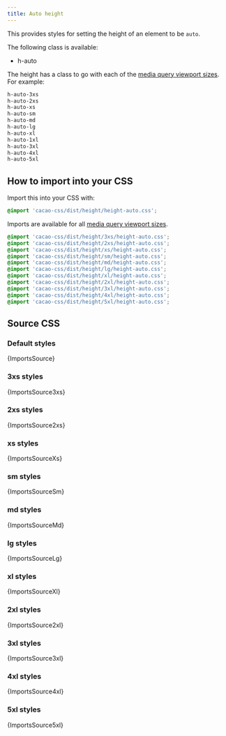 ```yaml
---
title: Auto height
---
```


This provides styles for setting the height of an element to be `auto`.

The following class is available:

- h-auto

The height has a class to go with each of the [media query viewport sizes](/styles/media#viewport-media-queries). For example:

```css
h-auto-3xs
h-auto-2xs
h-auto-xs
h-auto-sm
h-auto-md
h-auto-lg
h-auto-xl
h-auto-1xl
h-auto-3xl
h-auto-4xl
h-auto-5xl
```

## How to import into your CSS

Import this into your CSS with:

```css
@import 'cacao-css/dist/height/height-auto.css';
```

Imports are available for all [media query viewport sizes](/styles/media#viewport-media-queries).

```css
@import 'cacao-css/dist/height/3xs/height-auto.css';
@import 'cacao-css/dist/height/2xs/height-auto.css';
@import 'cacao-css/dist/height/xs/height-auto.css';
@import 'cacao-css/dist/height/sm/height-auto.css';
@import 'cacao-css/dist/height/md/height-auto.css';
@import 'cacao-css/dist/height/lg/height-auto.css';
@import 'cacao-css/dist/height/xl/height-auto.css';
@import 'cacao-css/dist/height/2xl/height-auto.css';
@import 'cacao-css/dist/height/3xl/height-auto.css';
@import 'cacao-css/dist/height/4xl/height-auto.css';
@import 'cacao-css/dist/height/5xl/height-auto.css';
```

## Source CSS

<!-- markdownlint-disable -->

### Default styles

<CodeBlock language="css" title="height/height-auto.css">{ImportsSource}</CodeBlock>

### 3xs styles

<CodeBlock language="css" title="height/3xs/height-auto.css">{ImportsSource3xs}</CodeBlock>

### 2xs styles

<CodeBlock language="css" title="height/2xs/height-auto.css">{ImportsSource2xs}</CodeBlock>

### xs styles

<CodeBlock language="css" title="height/xs/height-auto.css">{ImportsSourceXs}</CodeBlock>

### sm styles

<CodeBlock language="css" title="height/sm/height-auto.css">{ImportsSourceSm}</CodeBlock>

### md styles

<CodeBlock language="css" title="height/md/height-auto.css">{ImportsSourceMd}</CodeBlock>

### lg styles

<CodeBlock language="css" title="height/lg/height-auto.css">{ImportsSourceLg}</CodeBlock>

### xl styles

<CodeBlock language="css" title="height/xl/height-auto.css">{ImportsSourceXl}</CodeBlock>

### 2xl styles

<CodeBlock language="css" title="height/2xl/height-auto.css">{ImportsSource2xl}</CodeBlock>

### 3xl styles

<CodeBlock language="css" title="height/3xl/height-auto.css">{ImportsSource3xl}</CodeBlock>

### 4xl styles

<CodeBlock language="css" title="height/4xl/height-auto.css">{ImportsSource4xl}</CodeBlock>

### 5xl styles

<CodeBlock language="css" title="height/5xl/height-auto.css">{ImportsSource5xl}</CodeBlock>
